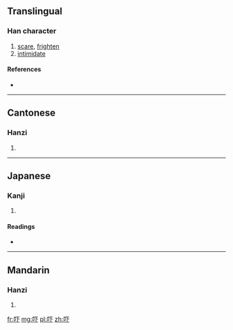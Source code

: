 {{also|嚇}}
==Translingual==

===Han character===
{{Han char|rn=30|rad=口|as=03|sn=6|four=|canj=口一卜 (RMY)}}

# [[scare]], [[frighten]]
# [[intimidate]]

====References====
* {{Han ref|kx=0177.021|dkj=03306|dj=0394.050|hdz=10577.020|uh=5413|ud=21523}}

----

==Cantonese==

===Hanzi===
{{yue-hanzi|jyut=|y=haak3|tra=嚇}}

# {{defn|Cantonese|sort=口03}}

----

==Japanese==

===Kanji===
{{ja-kanji|grade=|rs=口03}}

# {{defn|Japanese|sort=口03}}

====Readings====
* {{ja-readings|on=[[か]] (ka)|kun=[[おどす]] (odosu)}}

----

==Mandarin==

===Hanzi===
{{cmn-hanzi|tra=嚇|pin=[[hè]] ([[he4]]), [[xià]] ([[xia4]])|wg=ho<sup>4</sup>, hsia<sup>4</sup>}}

# {{defn|Mandarin|sort=口03}}

[[fr:吓]]
[[mg:吓]]
[[pl:吓]]
[[zh:吓]]